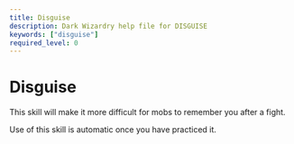 ```yaml
---
title: Disguise
description: Dark Wizardry help file for DISGUISE
keywords: ["disguise"]
required_level: 0
---
```


# Disguise

This skill will make it more difficult for mobs to remember you after a fight.  

Use of this skill is automatic once you have practiced it.